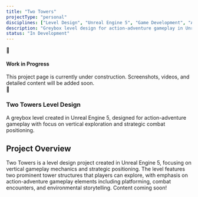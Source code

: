 ```yaml
---
title: "Two Towers"
projectType: "personal"
disciplines: ["Level Design", "Unreal Engine 5", "Game Development", "Action-Adventure"]
description: "Greybox level design for action-adventure gameplay in Unreal Engine 5, featuring vertical exploration and strategic combat positioning"
status: "In Development"
---
```


<div className="mb-6 p-4 bg-gradient-to-r from-yellow-100 to-orange-100 dark:from-yellow-900/30 dark:to-orange-900/30 border-l-4 border-yellow-500 rounded-lg shadow-sm">
  <div className="flex items-center space-x-3">
    <div className="text-2xl">🚧</div>
    <div>
      <h4 className="font-semibold text-yellow-800 dark:text-yellow-200 mb-1">
        Work in Progress
      </h4>
      <div className="text-sm text-yellow-700 dark:text-yellow-300">
        This project page is currently under construction. Screenshots, videos, and detailed content will be added soon.
      </div>
    </div>
  </div>
</div>

<div className="my-8">
  <div className="text-center">
    <div className="text-6xl mb-4">🏰</div>
    <h3 className="text-2xl font-bold mb-4 text-blue-700 dark:text-blue-300">Two Towers Level Design</h3>
    <div className="text-lg opacity-80 mb-6 max-w-2xl mx-auto">
      A greybox level created in Unreal Engine 5, designed for action-adventure gameplay with focus on vertical exploration and strategic combat positioning.
    </div>
  </div>
</div>

<div className="frosted-glass p-6 rounded-lg transition-all duration-300 hover:shadow-lg hover:scale-105 my-8">
  <h2 className="text-2xl font-bold mb-4 text-gray-700 dark:text-gray-300">Project Overview</h2>
  <div className="text-base leading-relaxed">
    Two Towers is a level design project created in Unreal Engine 5, focusing on vertical gameplay mechanics and strategic positioning. 
    The level features two prominent tower structures that players can explore, with emphasis on action-adventure gameplay elements including 
    platforming, combat encounters, and environmental storytelling. Content coming soon!
  </div>
</div>